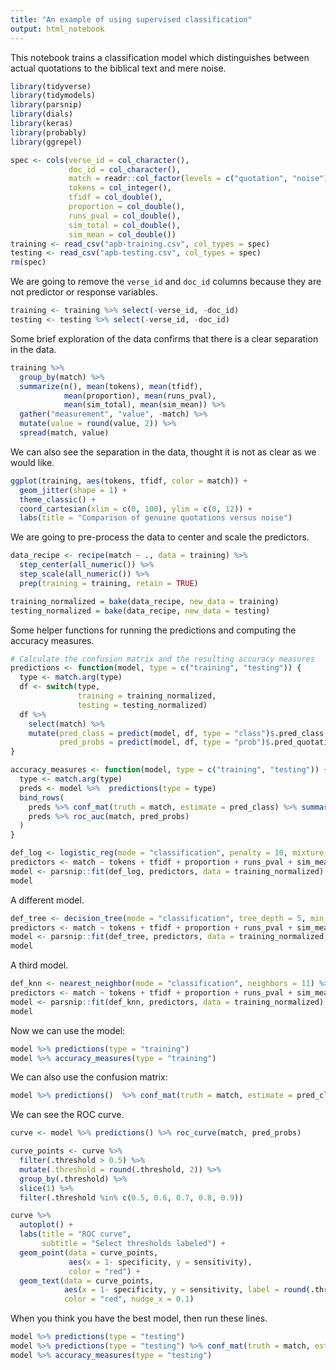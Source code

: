 ```yaml
---
title: "An example of using supervised classification"
output: html_notebook
---
```


This notebook trains a classification model which distinguishes between actual quotations to the biblical text and mere noise. 

```r
library(tidyverse)
library(tidymodels)
library(parsnip)
library(dials)
library(keras)
library(probably)
library(ggrepel)
```


```r
spec <- cols(verse_id = col_character(),
             doc_id = col_character(),
             match = readr::col_factor(levels = c("quotation", "noise")),
             tokens = col_integer(),
             tfidf = col_double(),
             proportion = col_double(),
             runs_pval = col_double(), 
             sim_total = col_double(), 
             sim_mean = col_double())
training <- read_csv("apb-training.csv", col_types = spec)
testing <- read_csv("apb-testing.csv", col_types = spec)
rm(spec)
```

We are going to remove the `verse_id` and `doc_id` columns because they are not predictor or response variables. 

```r
training <- training %>% select(-verse_id, -doc_id)
testing <- testing %>% select(-verse_id, -doc_id)
```

Some brief exploration of the data confirms that there is a clear separation in the data.

```r
training %>% 
  group_by(match) %>% 
  summarize(n(), mean(tokens), mean(tfidf),
            mean(proportion), mean(runs_pval),
            mean(sim_total), mean(sim_mean)) %>% 
  gather("measurement", "value", -match) %>% 
  mutate(value = round(value, 2)) %>% 
  spread(match, value)
```

We can also see the separation in the data, thought it is not as clear as we would like.

```r
ggplot(training, aes(tokens, tfidf, color = match)) +
  geom_jitter(shape = 1) +
  theme_classic() +
  coord_cartesian(xlim = c(0, 100), ylim = c(0, 12)) +
  labs(title = "Comparison of genuine quotations versus noise")
```

We are going to pre-process the data to center and scale the predictors.

```r
data_recipe <- recipe(match ~ ., data = training) %>% 
  step_center(all_numeric()) %>%
  step_scale(all_numeric()) %>%
  prep(training = training, retain = TRUE)

training_normalized = bake(data_recipe, new_data = training)
testing_normalized = bake(data_recipe, new_data = testing)
```

Some helper functions for running the predictions and computing the accuracy measures.

```r
# Calculate the confusion matrix and the resulting accuracy measures
predictions <- function(model, type = c("training", "testing")) {
  type <- match.arg(type)
  df <- switch(type,
               training = training_normalized,
               testing = testing_normalized)
  df %>% 
    select(match) %>% 
    mutate(pred_class = predict(model, df, type = "class")$.pred_class,
           pred_probs = predict(model, df, type = "prob")$.pred_quotation) 
}

accuracy_measures <- function(model, type = c("training", "testing")) {
  type <- match.arg(type)
  preds <- model %>%  predictions(type = type)
  bind_rows(
    preds %>% conf_mat(truth = match, estimate = pred_class) %>% summary(),
    preds %>% roc_auc(match, pred_probs)
  )
}
```

```r
def_log <- logistic_reg(mode = "classification", penalty = 10, mixture = 0.1) %>% set_engine("glm")
predictors <- match ~ tokens + tfidf + proportion + runs_pval + sim_mean
model <- parsnip::fit(def_log, predictors, data = training_normalized)
model
```

A different model.

```r
def_tree <- decision_tree(mode = "classification", tree_depth = 5, min_n = 5) %>% set_engine("rpart")
predictors <- match ~ tokens + tfidf + proportion + runs_pval + sim_mean
model <- parsnip::fit(def_tree, predictors, data = training_normalized)
model
```

A third model.

```r
def_knn <- nearest_neighbor(mode = "classification", neighbors = 11) %>% set_engine("kknn")
predictors <- match ~ tokens + tfidf + proportion + runs_pval + sim_mean
model <- parsnip::fit(def_knn, predictors, data = training_normalized)
model
```

Now we can use the model:

```r
model %>% predictions(type = "training")
model %>% accuracy_measures(type = "training")
```

We can also use the confusion matrix:

```r
model %>% predictions()  %>% conf_mat(truth = match, estimate = pred_class)
```

We can see the ROC curve.

```r
curve <- model %>% predictions() %>% roc_curve(match, pred_probs)

curve_points <- curve %>% 
  filter(.threshold > 0.5) %>% 
  mutate(.threshold = round(.threshold, 2)) %>% 
  group_by(.threshold) %>% 
  slice(1) %>% 
  filter(.threshold %in% c(0.5, 0.6, 0.7, 0.8, 0.9))

curve %>% 
  autoplot() + 
  labs(title = "ROC curve",
       subtitle = "Select thresholds labeled") +
  geom_point(data = curve_points,
             aes(x = 1- specificity, y = sensitivity),
             color = "red") +
  geom_text(data = curve_points,
            aes(x = 1- specificity, y = sensitivity, label = round(.threshold, 3)),
            color = "red", nudge_x = 0.1)
```

When you think you have the best model, then run these lines.

```r
model %>% predictions(type = "testing")
model %>% predictions(type = "testing") %>% conf_mat(truth = match, estimate = pred_class)
model %>% accuracy_measures(type = "testing")

```

